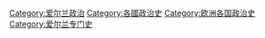 [[Category:爱尔兰政治|Category:爱尔兰政治]]
[[Category:各國政治史|Category:各國政治史]]
[[Category:欧洲各国政治史|Category:欧洲各国政治史]]
[[Category:爱尔兰专门史|Category:爱尔兰专门史]]